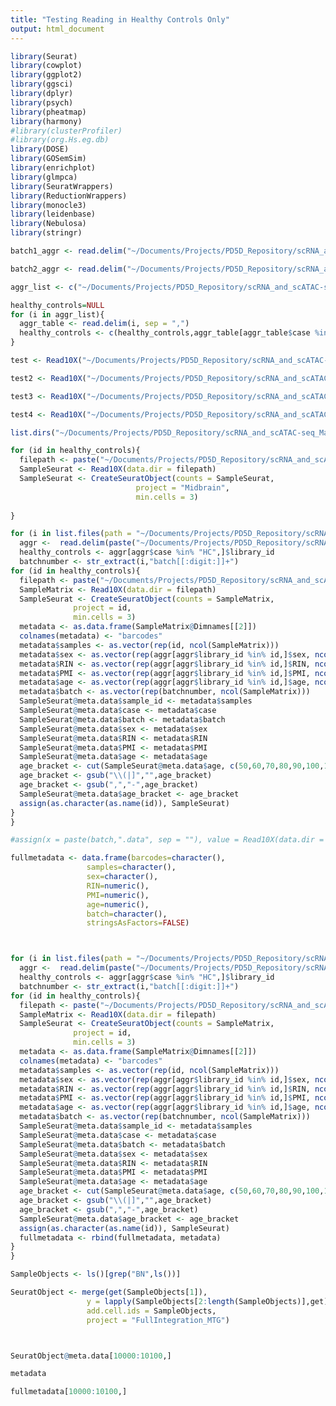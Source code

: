```yaml
---
title: "Testing Reading in Healthy Controls Only"
output: html_document
---
```


```R
library(Seurat)
library(cowplot)
library(ggplot2)
library(ggsci)
library(dplyr)
library(psych)
library(pheatmap)
library(harmony)
#library(clusterProfiler)
#library(org.Hs.eg.db)
library(DOSE)
library(GOSemSim)
library(enrichplot)
library(glmpca)
library(SeuratWrappers)
library(ReductionWrappers)
library(monocle3)
library(leidenbase)
library(Nebulosa)
library(stringr)
```


```R

batch1_aggr <- read.delim("~/Documents/Projects/PD5D_Repository/scRNA_and_scATAC-seq_Markdowns/MTG/batch1_ASAP_snRNA-seq_021721/scRNA-seq/Files/cellranger_matrices/cellranger_aggr_matrices/aggregation.csv", sep = ",")

batch2_aggr <- read.delim("~/Documents/Projects/PD5D_Repository/scRNA_and_scATAC-seq_Markdowns/MTG/batch2_ASAP_snRNA-seq_031621/scRNA-seq/Files/cellranger_matrices/cellranger_aggr_matrices/aggregation.csv", sep = ",")

aggr_list <- c("~/Documents/Projects/PD5D_Repository/scRNA_and_scATAC-seq_Markdowns/MTG/batch1_ASAP_snRNA-seq_021721/scRNA-seq/Files/cellranger_matrices/cellranger_aggr_matrices/aggregation.csv","~/Documents/Projects/PD5D_Repository/scRNA_and_scATAC-seq_Markdowns/MTG/batch2_ASAP_snRNA-seq_031621/scRNA-seq/Files/cellranger_matrices/cellranger_aggr_matrices/aggregation.csv")

healthy_controls=NULL
for (i in aggr_list){
  aggr_table <- read.delim(i, sep = ",")
  healthy_controls <- c(healthy_controls,aggr_table[aggr_table$case %in% "HC",]$library_id)
}


```


```R

test <- Read10X("~/Documents/Projects/PD5D_Repository/scRNA_and_scATAC-seq_Markdowns/MTG/batch1_ASAP_snRNA-seq_021721/scRNA-seq/Files/cellranger_matrices/BN0009/filtered_feature_bc_matrix")

test2 <- Read10X("~/Documents/Projects/PD5D_Repository/scRNA_and_scATAC-seq_Markdowns/MTG/batch1_ASAP_snRNA-seq_021721/scRNA-seq/Files/cellranger_matrices/BN0339/filtered_feature_bc_matrix")

test3 <- Read10X("~/Documents/Projects/PD5D_Repository/scRNA_and_scATAC-seq_Markdowns/MTG/batch1_ASAP_snRNA-seq_021721/scRNA-seq/Files/cellranger_matrices/BN0341/filtered_feature_bc_matrix")

test4 <- Read10X("~/Documents/Projects/PD5D_Repository/scRNA_and_scATAC-seq_Markdowns/MTG/batch1_ASAP_snRNA-seq_021721/scRNA-seq/Files/cellranger_matrices/BN0415/filtered_feature_bc_matrix")

```


```R

list.dirs("~/Documents/Projects/PD5D_Repository/scRNA_and_scATAC-seq_Markdowns/MTG/batch1_ASAP_snRNA-seq_021721/scRNA-seq/Files/cellranger_matrices/")


```


```R

for (id in healthy_controls){
  filepath <- paste("~/Documents/Projects/PD5D_Repository/scRNA_and_scATAC-seq_Markdowns/MTG/batch1_ASAP_snRNA-seq_021721/scRNA-seq/Files/cellranger_matrices/",id)
  SampleSeurat <- Read10X(data.dir = filepath)
  SampleSeurat <- CreateSeuratObject(counts = SampleSeurat,
                            project = "Midbrain",
                            min.cells = 3)
  
}


```

####################################################################################################################

```R


for (i in list.files(path = "~/Documents/Projects/PD5D_Repository/scRNA_and_scATAC-seq_Markdowns/MTG/", pattern = "batch[[:digit:]]_ASAP_snRNA-seq_[[:digit:]]+")){
  aggr <-  read.delim(paste("~/Documents/Projects/PD5D_Repository/scRNA_and_scATAC-seq_Markdowns/MTG/",i,"/scRNA-seq/Files/cellranger_matrices/cellranger_aggr_matrices/aggregation.csv", sep = ""), stringsAsFactors = FALSE, sep = ",")
  healthy_controls <- aggr[aggr$case %in% "HC",]$library_id
  batchnumber <- str_extract(i,"batch[[:digit:]]+")
for (id in healthy_controls){
  filepath <- paste("~/Documents/Projects/PD5D_Repository/scRNA_and_scATAC-seq_Markdowns/MTG/",i,"/scRNA-seq/Files/cellranger_matrices/",id, sep = "")
  SampleMatrix <- Read10X(data.dir = filepath)
  SampleSeurat <- CreateSeuratObject(counts = SampleMatrix,
              project = id,
              min.cells = 3)
  metadata <- as.data.frame(SampleMatrix@Dimnames[[2]])
  colnames(metadata) <- "barcodes"
  metadata$samples <- as.vector(rep(id, ncol(SampleMatrix)))
  metadata$sex <- as.vector(rep(aggr[aggr$library_id %in% id,]$sex, ncol(SampleMatrix)))
  metadata$RIN <- as.vector(rep(aggr[aggr$library_id %in% id,]$RIN, ncol(SampleMatrix)))
  metadata$PMI <- as.vector(rep(aggr[aggr$library_id %in% id,]$PMI, ncol(SampleMatrix)))
  metadata$age <- as.vector(rep(aggr[aggr$library_id %in% id,]$age, ncol(SampleMatrix)))
  metadata$batch <- as.vector(rep(batchnumber, ncol(SampleMatrix)))
  SampleSeurat@meta.data$sample_id <- metadata$samples
  SampleSeurat@meta.data$case <- metadata$case
  SampleSeurat@meta.data$batch <- metadata$batch
  SampleSeurat@meta.data$sex <- metadata$sex
  SampleSeurat@meta.data$RIN <- metadata$RIN
  SampleSeurat@meta.data$PMI <- metadata$PMI
  SampleSeurat@meta.data$age <- metadata$age
  age_bracket <- cut(SampleSeurat@meta.data$age, c(50,60,70,80,90,100,110))
  age_bracket <- gsub("\\(|]","",age_bracket)
  age_bracket <- gsub(",","-",age_bracket)
  SampleSeurat@meta.data$age_bracket <- age_bracket
  assign(as.character(as.name(id)), SampleSeurat)
}
}

#assign(x = paste(batch,".data", sep = ""), value = Read10X(data.dir = paste("~/PD5D_Repo/PD5D/scRNA_and_scATAC-seq_Markdowns/",i,"/scRNA-seq/Files/cellranger_matrices/cellranger_aggr_matrices/filtered_feature_bc_matrix/", sep = "")))


```




```R
fullmetadata <- data.frame(barcodes=character(),
                 samples=character(),
                 sex=character(),
                 RIN=numeric(),
                 PMI=numeric(),
                 age=numeric(),
                 batch=character(),
                 stringsAsFactors=FALSE)



for (i in list.files(path = "~/Documents/Projects/PD5D_Repository/scRNA_and_scATAC-seq_Markdowns/MTG/", pattern = "batch[123]_ASAP_snRNA-seq_[[:digit:]]+")){
  aggr <-  read.delim(paste("~/Documents/Projects/PD5D_Repository/scRNA_and_scATAC-seq_Markdowns/MTG/",i,"/scRNA-seq/Files/cellranger_matrices/cellranger_aggr_matrices/aggregation.csv", sep = ""), stringsAsFactors = FALSE, sep = ",")
  healthy_controls <- aggr[aggr$case %in% "HC",]$library_id
  batchnumber <- str_extract(i,"batch[[:digit:]]+")
for (id in healthy_controls){
  filepath <- paste("~/Documents/Projects/PD5D_Repository/scRNA_and_scATAC-seq_Markdowns/MTG/",i,"/scRNA-seq/Files/cellranger_matrices/",id, sep = "")
  SampleMatrix <- Read10X(data.dir = filepath)
  SampleSeurat <- CreateSeuratObject(counts = SampleMatrix,
              project = id,
              min.cells = 3)
  metadata <- as.data.frame(SampleMatrix@Dimnames[[2]])
  colnames(metadata) <- "barcodes"
  metadata$samples <- as.vector(rep(id, ncol(SampleMatrix)))
  metadata$sex <- as.vector(rep(aggr[aggr$library_id %in% id,]$sex, ncol(SampleMatrix)))
  metadata$RIN <- as.vector(rep(aggr[aggr$library_id %in% id,]$RIN, ncol(SampleMatrix)))
  metadata$PMI <- as.vector(rep(aggr[aggr$library_id %in% id,]$PMI, ncol(SampleMatrix)))
  metadata$age <- as.vector(rep(aggr[aggr$library_id %in% id,]$age, ncol(SampleMatrix)))
  metadata$batch <- as.vector(rep(batchnumber, ncol(SampleMatrix)))
  SampleSeurat@meta.data$sample_id <- metadata$samples
  SampleSeurat@meta.data$case <- metadata$case
  SampleSeurat@meta.data$batch <- metadata$batch
  SampleSeurat@meta.data$sex <- metadata$sex
  SampleSeurat@meta.data$RIN <- metadata$RIN
  SampleSeurat@meta.data$PMI <- metadata$PMI
  SampleSeurat@meta.data$age <- metadata$age
  age_bracket <- cut(SampleSeurat@meta.data$age, c(50,60,70,80,90,100,110))
  age_bracket <- gsub("\\(|]","",age_bracket)
  age_bracket <- gsub(",","-",age_bracket)
  SampleSeurat@meta.data$age_bracket <- age_bracket
  assign(as.character(as.name(id)), SampleSeurat)
  fullmetadata <- rbind(fullmetadata, metadata)
}
}

```



```R

SampleObjects <- ls()[grep("BN",ls())]

SeuratObject <- merge(get(SampleObjects[1]), 
                 y = lapply(SampleObjects[2:length(SampleObjects)],get), 
                 add.cell.ids = SampleObjects, 
                 project = "FullIntegration_MTG")



SeuratObject@meta.data[10000:10100,]

metadata

```
```R

fullmetadata[10000:10100,]

```

